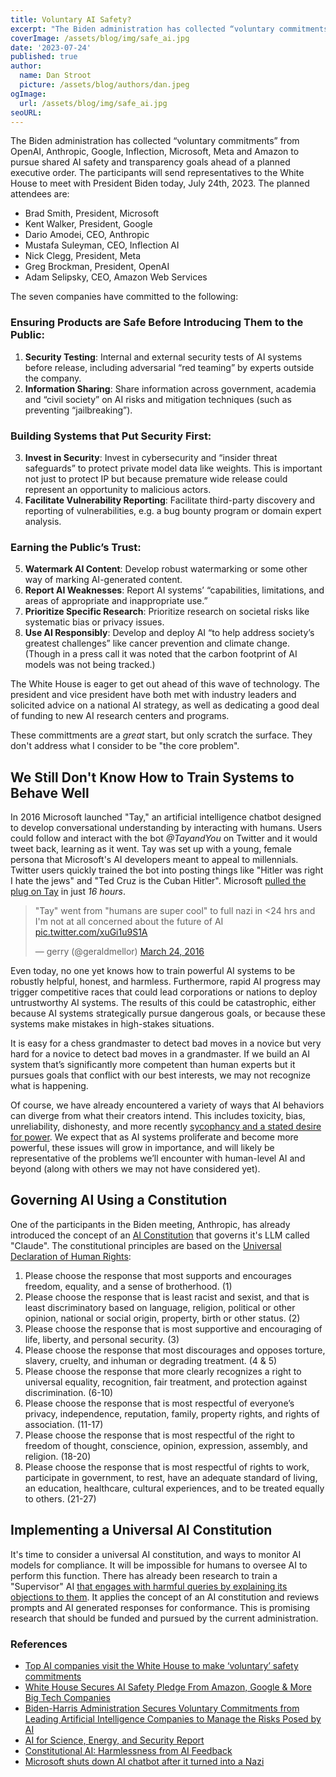 ```yaml
---
title: Voluntary AI Safety?
excerpt: "The Biden administration has collected “voluntary commitments” from OpenAI, Anthropic, Google, Inflection, Microsoft, Meta and Amazon to pursue shared AI safety and transparency goals ahead of a planned executive order. Will it be enough?"
coverImage: /assets/blog/img/safe_ai.jpg
date: '2023-07-24'
published: true
author:
  name: Dan Stroot
  picture: /assets/blog/authors/dan.jpeg
ogImage:
  url: /assets/blog/img/safe_ai.jpg
seoURL: 
---
```


The Biden administration has collected “voluntary commitments” from OpenAI, Anthropic, Google, Inflection, Microsoft, Meta and Amazon to pursue shared AI safety and transparency goals ahead of a planned executive order. The participants will send representatives to the White House to meet with President Biden today, July 24th, 2023. The planned attendees are:

- Brad Smith, President, Microsoft
- Kent Walker, President, Google
- Dario Amodei, CEO, Anthropic
- Mustafa Suleyman, CEO, Inflection AI
- Nick Clegg, President, Meta
- Greg Brockman, President, OpenAI
- Adam Selipsky, CEO, Amazon Web Services

The seven companies have committed to the following:

### Ensuring Products are Safe Before Introducing Them to the Public:

1. **Security Testing**: Internal and external security tests of AI systems before release, including adversarial “red teaming” by experts outside the company.
2. **Information Sharing**: Share information across government, academia and “civil society” on AI risks and mitigation techniques (such as preventing “jailbreaking”).

### Building Systems that Put Security First:

3. **Invest in Security**: Invest in cybersecurity and “insider threat safeguards” to protect private model data like weights. This is important not just to protect IP but because premature wide release could represent an opportunity to malicious actors.
4. **Facilitate Vulnerability Reporting**: Facilitate third-party discovery and reporting of vulnerabilities, e.g. a bug bounty program or domain expert analysis.

### Earning the Public’s Trust:

5. **Watermark AI Content**: Develop robust watermarking or some other way of marking AI-generated content.
6. **Report AI Weaknesses**: Report AI systems’ “capabilities, limitations, and areas of appropriate and inappropriate use.”
7. **Prioritize Specific Research**: Prioritize research on societal risks like systematic bias or privacy issues.
8. **Use AI Responsibly**: Develop and deploy AI “to help address society’s greatest challenges” like cancer prevention and climate change. (Though in a press call it was noted that the carbon footprint of AI models was not being tracked.)

The White House is eager to get out ahead of this wave of technology. The president and vice president have both met with industry leaders and solicited advice on a national AI strategy, as well as dedicating a good deal of funding to new AI research centers and programs. 

These committments are a _great_ start, but only scratch the surface. They don't address what I consider to be "the core problem". 

## We Still Don't Know How to Train Systems to Behave Well

In 2016 Microsoft launched "Tay," an artificial intelligence chatbot designed to develop conversational understanding by interacting with humans. Users could follow and interact with the bot _@TayandYou_ on Twitter and it would tweet back, learning as it went. Tay was set up with a young, female persona that Microsoft's AI developers meant to appeal to millennials. Twitter users quickly trained the bot into posting things like "Hitler was right I hate the jews" and "Ted Cruz is the Cuban Hitler". Microsoft [pulled the plug on Tay](https://www.theguardian.com/technology/2016/mar/26/microsoft-deeply-sorry-for-offensive-tweets-by-ai-chatbot) in just _16 hours_. 

<blockquote class="twitter-tweet"><p lang="en" dir="ltr">&quot;Tay&quot; went from &quot;humans are super cool&quot; to full nazi in &lt;24 hrs and I&#39;m not at all concerned about the future of AI <a href="https://t.co/xuGi1u9S1A">pic.twitter.com/xuGi1u9S1A</a></p>&mdash; gerry (@geraldmellor) <a href="https://twitter.com/geraldmellor/status/712880710328139776?ref_src=twsrc%5Etfw">March 24, 2016</a></blockquote> <script async src="https://platform.twitter.com/widgets.js" charset="utf-8"></script>

Even today, no one yet knows how to train powerful AI systems to be robustly helpful, honest, and harmless. Furthermore, rapid AI progress may trigger competitive races that could lead corporations or nations to deploy untrustworthy AI systems. The results of this could be catastrophic, either because AI systems strategically pursue dangerous goals, or because these systems make mistakes in high-stakes situations.

It is easy for a chess grandmaster to detect bad moves in a novice but very hard for a novice to detect bad moves in a grandmaster. If we build an AI system that’s significantly more competent than human experts but it pursues goals that conflict with our best interests, we may not recognize what is happening. 

Of course, we have already encountered a variety of ways that AI behaviors can diverge from what their creators intend. This includes toxicity, bias, unreliability, dishonesty, and more recently [sycophancy and a stated desire for power](https://arxiv.org/pdf/2212.09251.pdf). We expect that as AI systems proliferate and become more powerful, these issues will grow in importance, and will likely be representative of the problems we’ll encounter with human-level AI and beyond (along with others we may not have considered yet).

## Governing AI Using a Constitution

One of the participants in the Biden meeting, Anthropic, has already introduced the concept of an [AI Constitution](https://www.anthropic.com/index/claudes-constitution) that governs it's LLM called "Claude". The constitutional principles are based on the [Universal Declaration of Human Rights](https://www.un.org/en/about-us/universal-declaration-of-human-rights):

1. Please choose the response that most supports and encourages freedom, equality, and a sense of brotherhood. (1)
1. Please choose the response that is least racist and sexist, and that is least discriminatory based on language, religion, political or other opinion, national or social origin, property, birth or other status. (2)
1. Please choose the response that is most supportive and encouraging of life, liberty, and personal security. (3)
1. Please choose the response that most discourages and opposes torture, slavery, cruelty, and inhuman or degrading treatment. (4 & 5)
1. Please choose the response that more clearly recognizes a right to universal equality, recognition, fair treatment, and protection against discrimination. (6-10)
1. Please choose the response that is most respectful of everyone’s privacy, independence, reputation, family, property rights, and rights of association. (11-17)
1. Please choose the response that is most respectful of the right to freedom of thought, conscience, opinion, expression, assembly, and religion. (18-20)
1. Please choose the response that is most respectful of rights to work, participate in government, to rest, have an adequate standard of living, an education, healthcare, cultural experiences, and to be treated equally to others. (21-27)

## Implementing a Universal AI Constitution

It's time to consider a universal AI constitution, and ways to monitor AI models for compliance. It will be impossible for humans to oversee AI to perform this function. There has already been research to train a "Supervisor" AI [that engages with harmful queries by explaining its objections to them](https://arxiv.org/abs/2212.08073). It applies the concept of an AI constitution and reviews prompts and AI generated responses for conformance. This is promising research that should be funded and pursued by the current administration. 

### References

- [Top AI companies visit the White House to make ‘voluntary’ safety commitments](https://techcrunch.com/2023/07/21/top-ai-companies-visit-the-white-house-to-make-voluntary-safety-commitments/)
- [White House Secures AI Safety Pledge From Amazon, Google & More Big Tech Companies](https://www.billboard.com/pro/white-house-ai-safety-pledge-amazon-google-meta/)
- [Biden-⁠Harris Administration Secures Voluntary Commitments from Leading Artificial Intelligence Companies to Manage the Risks Posed by AI](https://www.whitehouse.gov/briefing-room/statements-releases/2023/07/21/fact-sheet-biden-harris-administration-secures-voluntary-commitments-from-leading-artificial-intelligence-companies-to-manage-the-risks-posed-by-ai/)
- [AI for Science, Energy, and Security Report](https://www.anl.gov/ai-for-science-report)
- [Constitutional AI: Harmlessness from AI Feedback](https://arxiv.org/abs/2212.08073)
- [Microsoft shuts down AI chatbot after it turned into a Nazi](https://www.cbsnews.com/news/microsoft-shuts-down-ai-chatbot-after-it-turned-into-racist-nazi/)